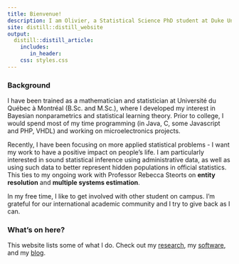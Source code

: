 ```yaml
---
title: Bienvenue!
description: I am Olivier, a Statistical Science PhD student at Duke University. 
site: distill::distill_website
output:
  distill::distill_article:
    includes:
       in_header: 
    css: styles.css
---
```


### Background

I have been trained as a mathematician and statistician at Université du Québec à Montréal (B.Sc. and M.Sc.), where I developed my interest in Bayesian nonparametrics and statistical learning theory. Prior to college, I would spend most of my time programming (in Java, C, some Javascript and PHP, VHDL) and working on microelectronics projects.

Recently, I have been focusing on more applied statistical problems - I want my work to have a positive impact on people’s life. I am particularly interested in sound statistical inference using administrative data, as well as using such data to better represent hidden populations in official statistics. This ties to my ongoing work with Professor Rebecca Steorts on **entity resolution** and **multiple systems estimation**.

In my free time, I like to get involved with other student on campus. I'm grateful for our international academic community and I try to give back as I can.

### What's on here?

This website lists some of what I do. Check out my [research](./research.html), my [software](./software.html), and my [blog](./blog.html).




